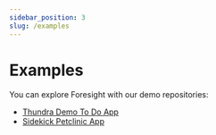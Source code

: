 ```yaml
---
sidebar_position: 3
slug: /examples
---
```


# Examples

You can explore Foresight with our demo repositories:
- [Thundra Demo To Do App](https://foresight.thundra.live/repositories/github/thundra-io-demo/thundra-demo-todo-app-java/workflow-runs)
- [Sidekick Petclinic App](https://foresight.thundra.live/repositories/github/thundra-io-demo/thundra-sidekick-petclinic-demo/workflow-runs)